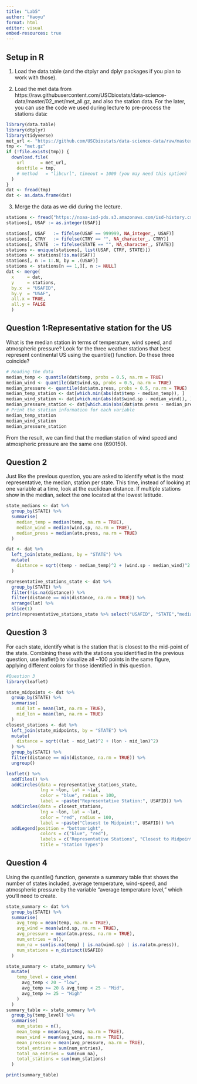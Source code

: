 ```yaml
---
title: "Lab5"
author: "Haoyu"
format: html
editor: visual
embed-resources: true
---
```


## Setup in R

1.  Load the data.table (and the dtplyr and dplyr packages if you plan to work with those).

2.  Load the met data from https://raw.githubusercontent.com/USCbiostats/data-science-data/master/02_met/met_all.gz, and also the station data. For the later, you can use the code we used during lecture to pre-process the stations data:

```r
library(data.table)
library(dtplyr)
library(tidyverse)
met_url <- "https://github.com/USCbiostats/data-science-data/raw/master/02_met/met_all.gz"
tmp <- "met.gz"
if (!file.exists(tmp)) {
  download.file(
    url      = met_url,
    destfile = tmp,
    # method   = "libcurl", timeout = 1000 (you may need this option)
  )
}
dat <- fread(tmp)
dat <- as.data.frame(dat)
```

3.  Merge the data as we did during the lecture.

```r
stations <- fread("https://noaa-isd-pds.s3.amazonaws.com/isd-history.csv")
stations[, USAF := as.integer(USAF)]

stations[, USAF   := fifelse(USAF == 999999, NA_integer_, USAF)]
stations[, CTRY   := fifelse(CTRY == "", NA_character_, CTRY)]
stations[, STATE  := fifelse(STATE == "", NA_character_, STATE)]
stations <- unique(stations[, list(USAF, CTRY, STATE)])
stations <- stations[!is.na(USAF)]
stations[, n := 1:.N, by = .(USAF)]
stations <- stations[n == 1,][, n := NULL]
dat <- merge(
  x     = dat,      
  y     = stations, 
  by.x  = "USAFID",
  by.y  = "USAF", 
  all.x = TRUE,      
  all.y = FALSE
  )
```

## Question 1:Representative station for the US

What is the median station in terms of temperature, wind speed, and atmospheric pressure? Look for the three weather stations that best represent continental US using the quantile() function. Do these three coincide?

```r
# Reading the data
median_temp <- quantile(dat$temp, probs = 0.5, na.rm = TRUE)
median_wind <- quantile(dat$wind.sp, probs = 0.5, na.rm = TRUE)
median_pressure <- quantile(dat$atm.press, probs = 0.5, na.rm = TRUE)  
median_temp_station <- dat[which.min(abs(dat$temp - median_temp)), ]
median_wind_station <- dat[which.min(abs(dat$wind.sp - median_wind)), ]
median_pressure_station <- dat[which.min(abs(dat$atm.press - median_pressure)), ]
# Print the station information for each variable
median_temp_station
median_wind_station
median_pressure_station
```

From the result, we can find that the median station of wind speed and atmospheric pressure are the same one (690150).

## Question 2

Just like the previous question, you are asked to identify what is the most representative, the median, station per state. This time, instead of looking at one variable at a time, look at the euclidean distance. If multiple stations show in the median, select the one located at the lowest latitude.

```r
state_medians <- dat %>%
  group_by(STATE) %>%
  summarise(
    median_temp = median(temp, na.rm = TRUE),
    median_wind = median(wind.sp, na.rm = TRUE),
    median_press = median(atm.press, na.rm = TRUE)
  )

dat <- dat %>%
  left_join(state_medians, by = "STATE") %>%
  mutate(
    distance = sqrt((temp - median_temp)^2 + (wind.sp - median_wind)^2 + (atm.press - median_press)^2)
  )

representative_stations_state <- dat %>%
  group_by(STATE) %>%
  filter(!is.na(distance)) %>%
  filter(distance == min(distance, na.rm = TRUE)) %>%
  arrange(lat) %>%
  slice(1)  
print(representative_stations_state %>% select("USAFID", "STATE","median_temp", "median_wind", "median_press", "distance"))
```

## Question 3

For each state, identify what is the station that is closest to the mid-point of the state. Combining these with the stations you identified in the previous question, use leaflet() to visualize all \~100 points in the same figure, applying different colors for those identified in this question.

```r
#Question 3
library(leaflet)

state_midpoints <- dat %>%
  group_by(STATE) %>%
  summarise(
    mid_lat = mean(lat, na.rm = TRUE),
    mid_lon = mean(lon, na.rm = TRUE)
  )
closest_stations <- dat %>%
  left_join(state_midpoints, by = "STATE") %>%
  mutate(
    distance = sqrt((lat - mid_lat)^2 + (lon - mid_lon)^2)
  ) %>%
  group_by(STATE) %>%
  filter(distance == min(distance, na.rm = TRUE)) %>%
  ungroup()

leaflet() %>%
  addTiles() %>%
  addCircles(data = representative_stations_state,
             lng = ~lon, lat = ~lat,
             color = "blue", radius = 100, 
             label = ~paste("Representative Station:", USAFID)) %>%
  addCircles(data = closest_stations,
             lng = ~lon, lat = ~lat,
             color = "red", radius = 100, 
             label = ~paste("Closest to Midpoint:", USAFID)) %>%
  addLegend(position = "bottomright", 
             colors = c("blue", "red"), 
             labels = c("Representative Stations", "Closest to Midpoint"),
             title = "Station Types")

```

## Question 4

Using the quantile() function, generate a summary table that shows the number of states included, average temperature, wind-speed, and atmospheric pressure by the variable “average temperature level,” which you’ll need to create.

```r
state_summary <- dat %>%
  group_by(STATE) %>%
  summarise(
    avg_temp = mean(temp, na.rm = TRUE),
    avg_wind = mean(wind.sp, na.rm = TRUE),
    avg_pressure = mean(atm.press, na.rm = TRUE),
    num_entries = n(),
    num_na = sum(is.na(temp) | is.na(wind.sp) | is.na(atm.press)),
    num_stations = n_distinct(USAFID)
  )

state_summary <- state_summary %>%
  mutate(
    temp_level = case_when(
      avg_temp < 20 ~ "low",
      avg_temp >= 20 & avg_temp < 25 ~ "Mid",
      avg_temp >= 25 ~ "High"
    )
  )
summary_table <- state_summary %>%
  group_by(temp_level) %>%
  summarise(
    num_states = n(),
    mean_temp = mean(avg_temp, na.rm = TRUE),
    mean_wind = mean(avg_wind, na.rm = TRUE),
    mean_pressure = mean(avg_pressure, na.rm = TRUE),
    total_entries = sum(num_entries),  
    total_na_entries = sum(num_na),   
    total_stations = sum(num_stations)   
  )

print(summary_table)

```
